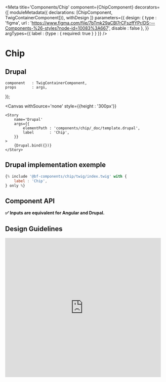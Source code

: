 
<Meta
    title='Components/Chip'
    component={ChipComponent}
    decorators={[
        moduleMetadata({ declarations: [ChipComponent, TwigContainerComponent]}),
        withDesign
    ]}
    parameters={{
        design: {
            type    : 'figma',
            url     : 'https://www.figma.com/file/7bTmk29aCBl7rCFszffYPr/DS---Components-%26-styles?node-id=10083%3A667',
            disable : false
        },
    }}
    argTypes={{
        label   : {type : { required: true } }
    }}
/>

# Chip

## Drupal

    component   : TwigContainerComponent,
    props       : args,
});

<Canvas
    withSource='none'
    style={{height : '300px'}}
>
    <Story
        name='Drupal'
        args={{
            elementPath : 'components/chip/_doc/template.drupal',
            label       : 'Chip',
        }}
    >
        {Drupal.bind({})}
    </Story>
</Canvas>


## Drupal implementation exemple

```jsx
{% include '@bf-components/chip/twig/index.twig' with {
    label : 'Chip',
} only %}
```

## Component API

**✅ Inputs are equivalent for Angular and Drupal.**

<Props of={ChipComponent} />


## Design Guidelines

<iframe width='100%' height='450' src='https://www.figma.com/embed?embed_host=share&url=https%3A%2F%2Fwww.figma.com%2Ffile%2F7bTmk29aCBl7rCFszffYPr%2FDS---Components-%2526-styles%3Fnode-id%3D10083%253A667' frameBorder='0' allowFullScreen></iframe>
